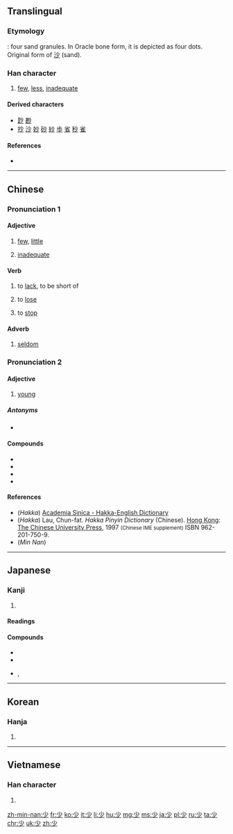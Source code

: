 ==Translingual==
{{stroke order|strokes=4}}
{{stroke order|type=animate}}

===Etymology===
{{liushu|p}} : four sand granules. In Oracle bone form, it is depicted as four dots. Original form of [[沙]] (sand).

===Han character===
{{Han char|rn=42|rad=小|as=01|sn=4|four=9020<sub>0</sub>|canj=火竹 (FH)|ids=⿱[[小]][[丿]]}}

# [[few]], [[less]], [[inadequate]]

====Derived characters====
* [[尟]] [[尠]]
* [[抄]] [[沙]] [[妙]] [[砂]] [[紗]] [[歩]] [[省]] [[秒]] [[雀]]

====References====
* {{Han ref|kx=0296.200|dkj=07475|dj=0590.020|hdz=10561.020|uh=5C11|ud=23569|bh=A4D6|bd=42198}}

----

==Chinese==
{{zh-forms}}

===Pronunciation 1===
{{zh-pron
|m=shǎo
|c=siu2,siu3
|h=pfs=sháu, shàu, shéu, shèu;hpy=sau3, sau4, seu3, seu4
|mn=chió/siàu/siáu
|mn_note=chió/siàu - vernacular, siáu - literary
|w=
|mc=y
|oc=y
|ma=zh-shǎo.ogg
|cat=det,a,v,adv
}}

====Adjective====
{{zh-adj}}

# [[few]], [[little]]
#: {{zh-usex|很 少 人 知道 實情。|Few people know the truth.}}
#: {{zh-usex|隻有 很 少 一點 面包 和 餅乾。|There is only a little bread and a few biscuits.}}
# [[inadequate]]

====Verb====
{{zh-verb}}

# to [[lack]], to be short of
#: {{zh-usex|臥室 裡 少 一 隻 電燈泡。|There 's a light bulb missing in the bedroom.}}
# to [[lose]]
#: {{zh-usex|他  屋 裡 少 了 東西。|He lost something in his house.}}
# to [[stop]]
#: {{zh-usex|少 說 廢話！|Stop chattering!}}

====Adverb====
{{zh-adv}}

# [[seldom]]
#: {{zh-usex|懶惰 的 人 很 少 會 成功。|Lazy people seldom succeed.}}  

===Pronunciation 2===
{{zh-pron
|m=shào
|mc=
|oc=
|cat=a
}}
{{attention|zh|needs other Chinese varieties}}

====Adjective====
{{zh-adj}}

# [[young]]
#: {{zh-usex|別 看 她 歲數 大，可 長 得 少 相。|Despite her age, she still looked young.}}

=====Antonyms=====
* {{zh-l|多|duō|a lot}}
  
====Compounds====
* {{zh-l|多少}}
* {{zh-l|很少|tr=hěnshǎo}}
* {{zh-l|少女}}
* {{zh-l|少年}}

====References====
* (''Hakka'') [http://minhakka.ling.sinica.edu.tw/bkg/hakyin/search.php?DETAIL=1&LIMIT=id=35498&dbname=su_tian_1&graph=2 Academia Sinica - Hakka-English Dictionary]
* (''Hakka'') Lau, Chun-fat. ''Hakka Pinyin Dictionary'' (Chinese). [[Hong Kong]]: [[w:Chinese University of Hong Kong|The Chinese University Press]], 1997 <small>(Chinese IME supplement)</small> ISBN 962-201-750-9.
* (''Min Nan'') {{thcwd|796}}

----

==Japanese==

===Kanji===
{{ja-kanji|grade=2|rs=小01}}

# {{defn|lang=ja|sort=小01}}

====Readings====
{{ja-readings|goon=[[しょう]] (shō) < [[せう]] (seu)|kanon=[[しょう]] (shō) < [[せう]] (seu)|kun=[[すくない]] ([[少ない]], sukunai), [[すこし]] ([[少し]], sukoshi), [[しばらく]] (shibaraku)}}

====Compounds====
{{der-top|Compounds}}
* {{ja-r|少女|しょうじょ}}
* {{ja-r|少年|しょうねん}}
* {{ja-r|少少|しょうしょう}}, {{ja-r|少々|しょうしょう}}
{{der-bottom}}

----

==Korean==

===Hanja===
{{ko-hanja|hangeul=소|eumhun=적을|rv=so|mr=so}}

# {{defn|lang=ko|sort=小01}}

----

==Vietnamese==

===Han character===
{{vi-hantu|[[thiếu]], [[thiểu]], [[thẹo]], [[thểu]], [[thỉu]], [[thẻo]]|rs=小01}}

# {{defn|lang=vi|sort=小01}}

[[zh-min-nan:少]]
[[fr:少]]
[[ko:少]]
[[it:少]]
[[li:少]]
[[hu:少]]
[[mg:少]]
[[ms:少]]
[[ja:少]]
[[pl:少]]
[[ru:少]]
[[ta:少]]
[[chr:少]]
[[uk:少]]
[[zh:少]]
